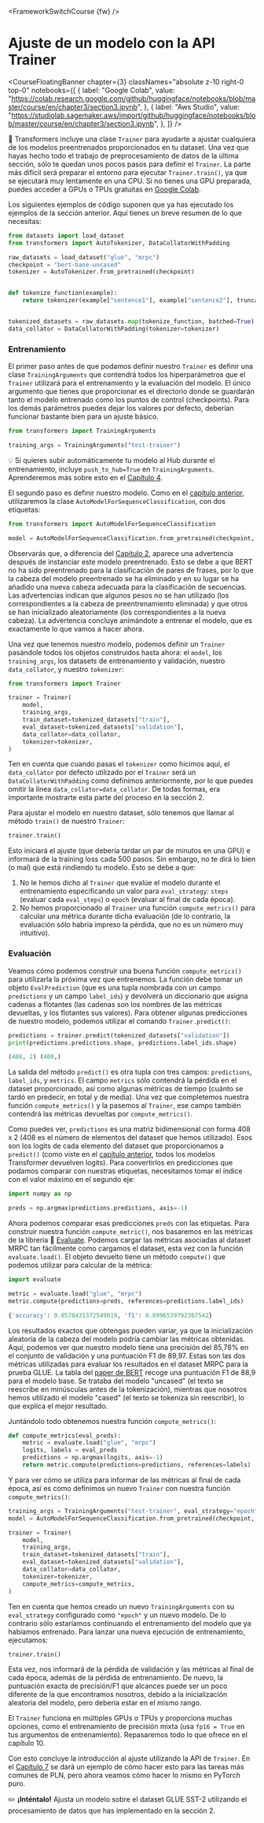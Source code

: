 <FrameworkSwitchCourse {fw} />

# Ajuste de un modelo con la API Trainer

<CourseFloatingBanner
  chapter={3}
  classNames="absolute z-10 right-0 top-0"
  notebooks={[
    {
      label: "Google Colab",
      value:
        "https://colab.research.google.com/github/huggingface/notebooks/blob/master/course/en/chapter3/section3.ipynb",
    },
    {
      label: "Aws Studio",
      value:
        "https://studiolab.sagemaker.aws/import/github/huggingface/notebooks/blob/master/course/en/chapter3/section3.ipynb",
    },
  ]}
/>

<Youtube id="nvBXf7s7vTI" />

🤗 Transformers incluye una clase `Trainer` para ayudarte a ajustar cualquiera de los modelos preentrenados proporcionados en tu dataset. Una vez que hayas hecho todo el trabajo de preprocesamiento de datos de la última sección, sólo te quedan unos pocos pasos para definir el `Trainer`. La parte más difícil será preparar el entorno para ejecutar `Trainer.train()`, ya que se ejecutará muy lentamente en una CPU. Si no tienes una GPU preparada, puedes acceder a GPUs o TPUs gratuitas en [Google Colab](https://colab.research.google.com/).

Los siguientes ejemplos de código suponen que ya has ejecutado los ejemplos de la sección anterior. Aquí tienes un breve resumen de lo que necesitas:

```py
from datasets import load_dataset
from transformers import AutoTokenizer, DataCollatorWithPadding

raw_datasets = load_dataset("glue", "mrpc")
checkpoint = "bert-base-uncased"
tokenizer = AutoTokenizer.from_pretrained(checkpoint)


def tokenize_function(example):
    return tokenizer(example["sentence1"], example["sentence2"], truncation=True)


tokenized_datasets = raw_datasets.map(tokenize_function, batched=True)
data_collator = DataCollatorWithPadding(tokenizer=tokenizer)
```

### Entrenamiento

El primer paso antes de que podamos definir nuestro `Trainer` es definir una clase `TrainingArguments` que contendrá todos los hiperparámetros que el `Trainer` utilizará para el entrenamiento y la evaluación del modelo. El único argumento que tienes que proporcionar es el directorio donde se guardarán tanto el modelo entrenado como los puntos de control (checkpoints). Para los demás parámetros puedes dejar los valores por defecto, deberían funcionar bastante bien para un ajuste básico.

```py
from transformers import TrainingArguments

training_args = TrainingArguments("test-trainer")
```

<Tip>

💡 Si quieres subir automáticamente tu modelo al Hub durante el entrenamiento, incluye `push_to_hub=True` en `TrainingArguments`. Aprenderemos más sobre esto en el [Capítulo 4](/course/chapter4/3).

</Tip>

El segundo paso es definir nuestro modelo. Como en el [capítulo anterior](/course/chapter2), utilizaremos la clase `AutoModelForSequenceClassification`, con dos etiquetas:

```py
from transformers import AutoModelForSequenceClassification

model = AutoModelForSequenceClassification.from_pretrained(checkpoint, num_labels=2)
```

Observarás que, a diferencia del [Capítulo 2](/course/chapter2), aparece una advertencia después de instanciar este modelo preentrenado. Esto se debe a que BERT no ha sido preentrenado para la clasificación de pares de frases, por lo que la cabeza del modelo preentrenado se ha eliminado y en su lugar se ha añadido una nueva cabeza adecuada para la clasificación de secuencias. Las advertencias indican que algunos pesos no se han utilizado (los correspondientes a la cabeza de preentrenamiento eliminada) y que otros se han inicializado aleatoriamente (los correspondientes a la nueva cabeza). La advertencia concluye animándote a entrenar el modelo, que es exactamente lo que vamos a hacer ahora.

Una vez que tenemos nuestro modelo, podemos definir un `Trainer` pasándole todos los objetos construidos hasta ahora: el `model`, los `training_args`, los datasets de entrenamiento y validación, nuestro `data_collator`, y nuestro `tokenizer`:

```py
from transformers import Trainer

trainer = Trainer(
    model,
    training_args,
    train_dataset=tokenized_datasets["train"],
    eval_dataset=tokenized_datasets["validation"],
    data_collator=data_collator,
    tokenizer=tokenizer,
)
```

Ten en cuenta que cuando pasas el `tokenizer` como hicimos aquí, el `data_collator` por defecto utilizado por el `Trainer` será un `DataCollatorWithPadding` como definimos anteriormente, por lo que puedes omitir la línea `data_collator=data_collator`. De todas formas, era importante mostrarte esta parte del proceso en la sección 2.

Para ajustar el modelo en nuestro dataset, sólo tenemos que llamar al método `train()` de nuestro `Trainer`:

```py
trainer.train()
```

Esto iniciará el ajuste (que debería tardar un par de minutos en una GPU) e informará de la training loss cada 500 pasos. Sin embargo, no te dirá lo bien (o mal) que está rindiendo tu modelo. Esto se debe a que:

1. No le hemos dicho al `Trainer` que evalúe el modelo durante el entrenamiento especificando un valor para `eval_strategy`: `steps` (evaluar cada `eval_steps`) o `epoch` (evaluar al final de cada época).
2. No hemos proporcionado al `Trainer` una función `compute_metrics()` para calcular una métrica durante dicha evaluación (de lo contrario, la evaluación sólo habría impreso la pérdida, que no es un número muy intuitivo).

### Evaluación

Veamos cómo podemos construir una buena función `compute_metrics()` para utilizarla la próxima vez que entrenemos. La función debe tomar un objeto `EvalPrediction` (que es una tupla nombrada con un campo `predictions` y un campo `label_ids`) y devolverá un diccionario que asigna cadenas a flotantes (las cadenas son los nombres de las métricas devueltas, y los flotantes sus valores). Para obtener algunas predicciones de nuestro modelo, podemos utilizar el comando `Trainer.predict()`:

```py
predictions = trainer.predict(tokenized_datasets["validation"])
print(predictions.predictions.shape, predictions.label_ids.shape)
```

```python out
(408, 2) (408,)
```

La salida del método `predict()` es otra tupla con tres campos: `predictions`, `label_ids`, y `metrics`. El campo `metrics` sólo contendrá la pérdida en el dataset proporcionado, así como algunas métricas de tiempo (cuánto se tardó en predecir, en total y de media). Una vez que completemos nuestra función `compute_metrics()` y la pasemos al `Trainer`, ese campo también contendrá las métricas devueltas por `compute_metrics()`.

Como puedes ver, `predictions` es una matriz bidimensional con forma 408 x 2 (408 es el número de elementos del dataset que hemos utilizado). Esos son los logits de cada elemento del dataset que proporcionamos a `predict()` (como viste en el [capítulo anterior](/curso/capítulo2), todos los modelos Transformer devuelven logits). Para convertirlos en predicciones que podamos comparar con nuestras etiquetas, necesitamos tomar el índice con el valor máximo en el segundo eje:

```py
import numpy as np

preds = np.argmax(predictions.predictions, axis=-1)
```

Ahora podemos comparar esas predicciones `preds` con las etiquetas. Para construir nuestra función `compute_metric()`, nos basaremos en las métricas de la librería 🤗 [Evaluate](https://github.com/huggingface/evaluate/). Podemos cargar las métricas asociadas al dataset MRPC tan fácilmente como cargamos el dataset, esta vez con la función `evaluate.load()`. El objeto devuelto tiene un método `compute()` que podemos utilizar para calcular de la métrica:

```py
import evaluate

metric = evaluate.load("glue", "mrpc")
metric.compute(predictions=preds, references=predictions.label_ids)
```

```python out
{'accuracy': 0.8578431372549019, 'f1': 0.8996539792387542}
```

Los resultados exactos que obtengas pueden variar, ya que la inicialización aleatoria de la cabeza del modelo podría cambiar las métricas obtenidas. Aquí, podemos ver que nuestro modelo tiene una precisión del 85,78% en el conjunto de validación y una puntuación F1 de 89,97. Estas son las dos métricas utilizadas para evaluar los resultados en el dataset MRPC para la prueba GLUE. La tabla del [paper de BERT](https://arxiv.org/pdf/1810.04805.pdf) recoge una puntuación F1 de 88,9 para el modelo base. Se trataba del modelo "uncased" (el texto se reescribe en minúsculas antes de la tokenización), mientras que nosotros hemos utilizado el modelo "cased" (el texto se tokeniza sin reescribir), lo que explica el mejor resultado.

Juntándolo todo obtenemos nuestra función `compute_metrics()`:

```py
def compute_metrics(eval_preds):
    metric = evaluate.load("glue", "mrpc")
    logits, labels = eval_preds
    predictions = np.argmax(logits, axis=-1)
    return metric.compute(predictions=predictions, references=labels)
```

Y para ver cómo se utiliza para informar de las métricas al final de cada época, así es como definimos un nuevo `Trainer` con nuestra función `compute_metrics()`:

```py
training_args = TrainingArguments("test-trainer", eval_strategy="epoch")
model = AutoModelForSequenceClassification.from_pretrained(checkpoint, num_labels=2)

trainer = Trainer(
    model,
    training_args,
    train_dataset=tokenized_datasets["train"],
    eval_dataset=tokenized_datasets["validation"],
    data_collator=data_collator,
    tokenizer=tokenizer,
    compute_metrics=compute_metrics,
)
```

Ten en cuenta que hemos creado un nuevo `TrainingArguments` con su `eval_strategy` configurado como `"epoch"` y un nuevo modelo. De lo contrario sólo estaríamos continuando el entrenamiento del modelo que ya habíamos entrenado. Para lanzar una nueva ejecución de entrenamiento, ejecutamos:

```py
trainer.train()
```

Esta vez, nos informará de la pérdida de validación y las métricas al final de cada época, además de la pérdida de entrenamiento. De nuevo, la puntuación exacta de precisión/F1 que alcances puede ser un poco diferente de la que encontramos nosotros, debido a la inicialización aleatoria del modelo, pero debería estar en el mismo rango.

El `Trainer` funciona en múltiples GPUs o TPUs y proporciona muchas opciones, como el entrenamiento de precisión mixta (usa `fp16 = True` en tus argumentos de entrenamiento). Repasaremos todo lo que ofrece en el capítulo 10.

Con esto concluye la introducción al ajuste utilizando la API de `Trainer`. En el [Capítulo 7](/course/chapter7) se dará un ejemplo de cómo hacer esto para las tareas más comunes de PLN, pero ahora veamos cómo hacer lo mismo en PyTorch puro.

<Tip>

✏️ **¡Inténtalo!** Ajusta un modelo sobre el dataset GLUE SST-2 utilizando el procesamiento de datos que has implementado en la sección 2.

</Tip>
